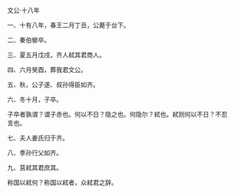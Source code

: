

文公·十八年

一、十有八年，春王二月丁丑，公薨于台下。

二、秦伯罃卒。

三、夏五月戊戌，齐人弒其君商人。

四、六月癸酉，葬我君文公。

五、秋，公子遂、叔孙得臣如齐。

六、冬十月，子卒。

子卒者孰谓？谓子赤也。何以不日？隐之也。何隐尔？弒也。弒则何以不日？不忍言也。

七、夫人姜氏归于齐。

八、季孙行父如齐。

九、莒弒其君庶其。

称国以弒何？称国以弒者，众弒君之辞。

